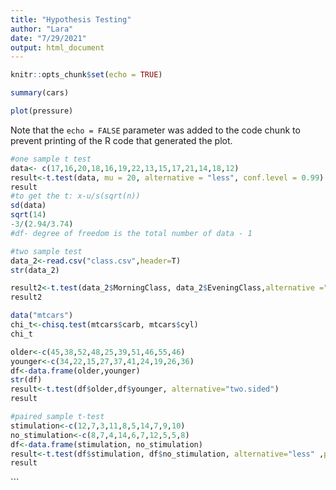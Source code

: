 ---
title: "Hypothesis Testing"
author: "Lara"
date: "7/29/2021"
output: html_document
---

```{r setup, include=FALSE}
knitr::opts_chunk$set(echo = TRUE)
```


```{r cars}
summary(cars)
```

```{r pressure, echo=FALSE}
plot(pressure)
```

Note that the `echo = FALSE` parameter was added to the code chunk to prevent printing of the R code that generated the plot.
```{r}
#one sample t test
data<- c(17,16,20,18,16,19,22,13,15,17,21,14,18,12)
result<-t.test(data, mu = 20, alternative = "less", conf.level = 0.99)
result
#to get the t: x-u/s(sqrt(n))
sd(data)
sqrt(14)
-3/(2.94/3.74)
#df- degree of freedom is the total number of data - 1
```
```{r}
#two sample test
data_2<-read.csv("class.csv",header=T)
str(data_2)

```
```{r}
result2<-t.test(data_2$MorningClass, data_2$EveningClass,alternative ="greater")
result2
```
```{r}
data("mtcars")
chi_t<-chisq.test(mtcars$carb, mtcars$cyl)
chi_t
```
```{r}
older<-c(45,38,52,48,25,39,51,46,55,46)
younger<-c(34,22,15,27,37,41,24,19,26,36)
df<-data.frame(older,younger)
str(df)
result<-t.test(df$older,df$younger, alternative="two.sided")
result
```
```{r}
#paired sample t-test
stimulation<-c(12,7,3,11,8,5,14,7,9,10)
no_stimulation<-c(8,7,4,14,6,7,12,5,5,8)
df<-data.frame(stimulation, no_stimulation)
result<-t.test(df$stimulation, df$no_stimulation, alternative="less" ,paired = TRUE)
result
```
```